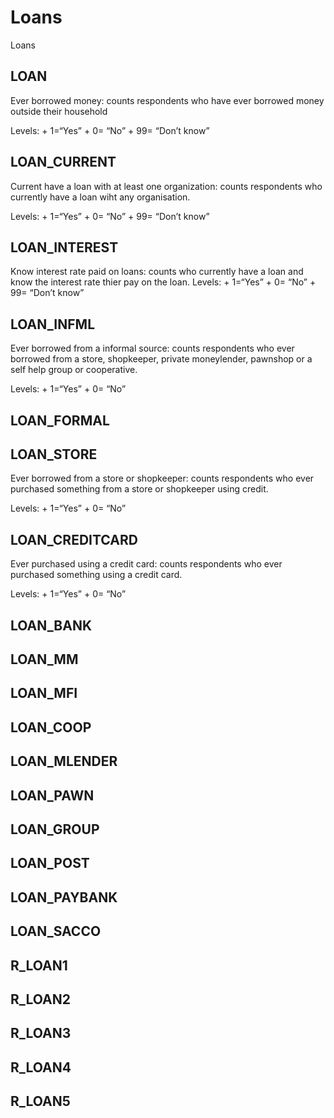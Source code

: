 # Loans

Loans

## LOAN
Ever borrowed money: counts respondents who have ever borrowed money outside their household

Levels: 
+ 1="Yes"
+ 0= "No"
+ 99= "Don't know"

## LOAN_CURRENT
Current have a loan with at least one organization: counts respondents who currently have a loan wiht any organisation. 

Levels: 
+ 1="Yes"
+ 0= "No"
+ 99= "Don't know"

## LOAN_INTEREST
Know interest rate paid on loans: counts who currently have a loan and know the interest rate thier pay on the loan.
Levels: 
+ 1="Yes"
+ 0= "No"
+ 99= "Don't know"

## LOAN_INFML
Ever borrowed from a informal source: counts respondents who ever borrowed from a store, shopkeeper, private moneylender, pawnshop or a self help group or cooperative.

Levels: 
+ 1="Yes"
+ 0= "No"

## LOAN_FORMAL

## LOAN_STORE
Ever borrowed from a store or shopkeeper: counts respondents who ever purchased something from a store or shopkeeper using credit. 

Levels: 
+ 1="Yes"
+ 0= "No"

## LOAN_CREDITCARD
Ever purchased using a credit card: counts respondents who ever purchased something using a credit card.

Levels: 
+ 1="Yes"
+ 0= "No"

## LOAN_BANK
## LOAN_MM
## LOAN_MFI
## LOAN_COOP
## LOAN_MLENDER
## LOAN_PAWN
## LOAN_GROUP
## LOAN_POST
## LOAN_PAYBANK
## LOAN_SACCO
## R_LOAN1
## R_LOAN2
## R_LOAN3
## R_LOAN4
## R_LOAN5
